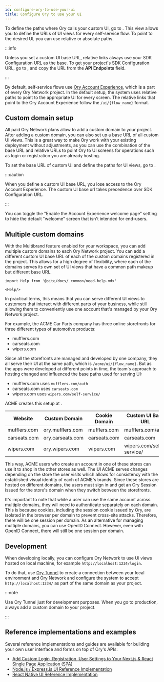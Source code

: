 ```yaml
---
id: configure-ory-to-use-your-ui
title: Configure Ory to use your UI
---
```


To define the paths where Ory calls your custom UI, go to <ConsoleLink route="project.ui" />. This view allows you to define the
URLs of UI views for every self-service flow. To point to the desired UI, you can use relative or absolute paths.

:::info

Unless you set a custom UI base URL, relative links always use your SDK Configuration URL as the base. To get your project's SDK
Configuration URL, go to <ConsoleLink route="project.settings" />, and copy the URL from the **API Endpoints** field.

:::

By default, self-service flows use [Ory Account Experience](./01_overview.mdx#why-should-i-use-ory-account-experience), which is a
part of every Ory Network project. In the default setup, the system uses relative paths to point to the appropriate UI for every
screen. The relative links that point to the Ory Account Experience follow the `/ui/{flow_name}` format.

## Custom domain setup

All paid Ory Network plans allow to add a custom domain to your project. After adding a custom domain, you can also set up a base
URL of all custom UI views. This is a great way to make Ory work with your existing deployment without adjustments, as you can use
the combination of the base URL and relative URLs to point Ory to UI screens for operations such as login or registration you are
already hosting.

To set the base URL of custom UI and define the paths for UI views, go to <ConsoleLink route="project.ui" />.

:::caution

When you define a custom UI base URL, you lose access to the Ory Account Experience. The custom UI base url takes precedence over
SDK Configuration URL.

:::

You can toggle the "Enable the Account Experience welcome page" setting to hide the default "welcome" screen that isn't intended
for end-users.

## Multiple custom domains

With the Multibrand feature enabled for your workspace, you can add multiple custom domains to each Ory Network project. You can
add a different custom UI base URL of each of the custom domains registered in the project. This allows for a high degree of
flexibility, where each of the domains serves its own set of UI views that have a common path makeup but different base URL.

```mdx-code-block
import Help from '@site/docs/_common/need-help.mdx'

<Help/>
```

In practical terms, this means that you can serve different UI views to customers that interact with different parts of your
business, while still allowing them to conveniently use one account that's managed by your Ory Network project.

For example, the ACME Car Parts company has three online storefronts for three different types of automotive products:

- mufflers.com
- carseats.com
- wipers.com

Since all the storefronts are managed and developed by one company, they all serve their UI at the same path, which is
`/acme/ui/{flow_name}`. But as the apps were developed at different points in time, the team's approach to hosting changed and
influenced the base paths used for serving UI:

- mufflers.com uses `mufflers.com/auth`
- carseats.com uses `carseats.com`
- wipers.com uses `wipers.com/self-service/`

ACME creates this setup at <ConsoleLink route="project.accountExperience.theming" />.

| Website      | Custom Domain    | Cookie Domain | Custom UI Base URL       |
| ------------ | ---------------- | ------------- | ------------------------ |
| mufflers.com | ory.mufflers.com | mufflers.com  | mufflers.com/auth        |
| carseats.com | ory.carseats.com | carseats.com  | carseats.com             |
| wipers.com   | ory.wipers.com   | wipers.com    | wipers.com/self-service/ |

This way, ACME users who create an account in one of these stores can use it to shop in the other stores as well. The UI ACME
serves changes depending on the store the user visits which allows for consistency with the established visual identity of each of
ACME's brands. Since these stores are hosted on different domains, the users must sign in and get an Ory Session issued for the
store's domain when they switch between the storefronts.

It's important to note that while a user can use the same account across multiple domains, they will need to authenticate
separately on each domain. This is because cookies, including the session cookie issued by Ory, are isolated in the browser per
domain to prevent cross-site attacks. Therefore, there will be one session per domain. As an alternative for managing multiple
domains, you can use OpenID Connect. However, even with OpenID Connect, there will still be one session per domain.

## Development

When developing locally, you can configure Ory Network to use UI views hosted on local machine, for example
`http://localhost:1234/login`.

To do that, use [Ory Tunnel](../../guides/cli/20_proxy-and-tunnel.mdx) to create a connection between your local environment and
Ory Network and configure the system to accept `http://localhost:1234/` as part of the same domain as your project.

:::note

Use Ory Tunnel just for development purposes. When you go to production, always add a custom domain to your project.

:::

## Reference implementations and examples

Several reference implementations and guides are available for building your own user interface and forms on top of Ory's APIs:

- [Add Custom Login, Registration, User Settings to Your Next.js & React Single Page Application (SPA)](https://www.ory.sh/nextjs-authentication-spa-custom-flows-open-source/)
- [Node.js / Express.js UI Reference Implementation](https://github.com/ory/kratos-selfservice-ui-node)
- [React Native UI Reference Implementation](https://github.com/ory/kratos-selfservice-ui-react-native)
